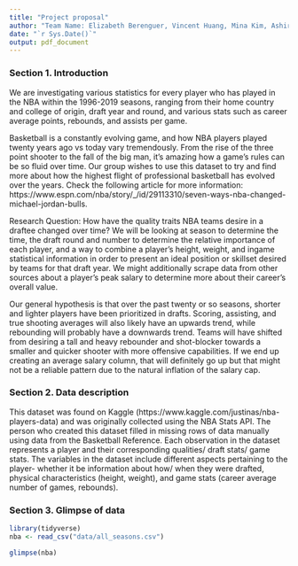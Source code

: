 ```yaml
---
title: "Project proposal"
author: "Team Name: Elizabeth Berenguer, Vincent Huang, Mina Kim, Ashir Raza"
date: "`r Sys.Date()`"
output: pdf_document
---
```


### Section 1. Introduction
We are investigating various statistics for every player who has played in the NBA within the 1996-2019 seasons, ranging from their home country and college of origin, draft year and round, and various stats such as career average points, rebounds, and assists per game. 

Basketball is a constantly evolving game, and how NBA players played twenty years ago vs today vary tremendously. From the rise of the three point shooter to the fall of the big man, it's amazing how a game's rules can be so fluid over time. Our group wishes to use this dataset to try and find more about how the highest flight of professional basketball has evolved over the years. Check the following article for more information: https://www.espn.com/nba/story/_/id/29113310/seven-ways-nba-changed-michael-jordan-bulls. 

Research Question: How have the quality traits NBA teams desire in a draftee changed over time? 
We will be looking at season to determine the time, the draft round and number to determine the relative importance of each player, and a way to combine a player's height, weight, and ingame statistical information in order to present an ideal position or skillset desired by teams for that draft year. We might additionally scrape data from other sources about a player's peak salary to determine more about their career's overall value. 

Our general hypothesis is that over the past twenty or so seasons, shorter and lighter players have been prioritized in drafts. Scoring, assisting, and true shooting averages will also likely have an upwards trend, while rebounding will probably have a downwards trend. Teams will have shifted from desiring a tall and heavy rebounder and shot-blocker towards a smaller and quicker shooter with more offensive capabilities. If we end up creating an average salary column, that will definitely go up but that might not be a reliable pattern due to the natural inflation of the salary cap. 
 

### Section 2. Data description
This dataset was found on Kaggle (https://www.kaggle.com/justinas/nba-players-data) and was originally collected using the NBA Stats API. The person who created this dataset filled in missing rows of data manually using data from the Basketball Reference. Each observation in the dataset represents a player and their corresponding qualities/ draft stats/ game stats. The variables in the dataset include different aspects pertaining to the player- whether it be information about how/ when they were drafted, physical characteristics (height, weight), and game stats (career average number of games, rebounds). 

### Section 3. Glimpse of data 

```r
library(tidyverse)
nba <- read_csv("data/all_seasons.csv")
```

```r
glimpse(nba)
```

